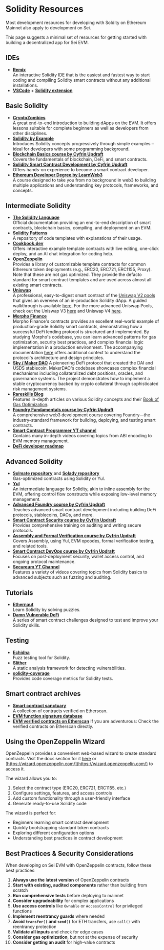 # Solidity Resources

Most development resources for developing with Soldity on Ethereum Mainnet also apply to development on Sei.

This page suggests a minimal set of resources for getting started with building a decentralized app for Sei EVM.

## IDEs

- **[Remix](https://remix.ethereum.org)**  
  An interactive Solidity IDE that is the easiest and fastest way to start coding and compiling Solidity smart contracts without any additional installations.
- **[VSCode](https://code.visualstudio.com)** + **[Solidity extension](https://marketplace.visualstudio.com/items?itemName=NomicFoundation.hardhat-solidity)**

## Basic Solidity

- **[CryptoZombies](https://cryptozombies.io/en/course)**  
  A great end-to-end introduction to building dApps on the EVM. It offers lessons suitable for complete beginners as well as developers from other disciplines.
- **[Solidity by Example](https://solidity-by-example.org)**  
  Introduces Solidity concepts progressively through simple examples – ideal for developers with some programming background.
- **[Blockchain Basics course by Cyfrin Updraft](https://updraft.cyfrin.io/courses/blockchain-basics)**  
  Covers the fundamentals of blockchain, DeFi, and smart contracts.
- **[Solidity Smart Contract Development by Cyfrin Updraft](https://updraft.cyfrin.io/courses/solidity)**  
  Offers hands-on experience to become a smart contract developer.
- **[Ethereum Developer Degree by LearnWeb3](https://learnweb3.io)**  
  A course designed to take you from no background in web3 to building multiple applications and understanding key protocols, frameworks, and concepts.

## Intermediate Solidity

- **[The Solidity Language](https://docs.soliditylang.org)**  
  Official documentation providing an end-to-end description of smart contracts, blockchain basics, compiling, and deployment on an EVM.
- **[Solidity Patterns](https://github.com/fravoll/solidity-patterns)**  
  A repository of code templates with explanations of their usage.
- **[Cookbook.dev](https://www.cookbook.dev)**  
  Offers interactive example template contracts with live editing, one-click deploy, and an AI chat integration for coding help.
- **[OpenZeppelin](https://www.openzeppelin.com)**  
  Provides a library of customizable template contracts for common Ethereum token deployments (e.g., ERC20, ERC721, ERC1155, Proxy). Note that these are not gas optimized. They provide the defacto standard for smart contract templates and are used across almost all existing smart contracts.
- **[Uniswap](https://github.com/Uniswap)**  
  A professional, easy-to-digest smart contract of the [Uniswap V2 pools](https://github.com/Uniswap/v2-core) that gives an overview of an in-production Solidity dApp. A guided walkthrough is available [here](https://ethereum.org/en/developers/tutorials/uniswap-v2-annotated-code/). For the more advanced Uniswap Pools, check out the Uniswap V3 [here](https://github.com/Uniswap/v3-core) and Uniswap V4 [here](https://github.com/Uniswap/v4-core).
- **[Morpho Finance](https://github.com/morpho-org)**  
   Morpho Finance's contracts provides an excellent real-world example of production-grade Solidity smart contracts, demonstrating how a successful DeFi lending protocol is structured and implemented. By studying Morpho's codebase, you can learn advanced patterns for gas optimization, security best practices, and complex financial logic implementation in a production environment. The accompanying documentation [here](https://docs.morpho.org/overview/) offers additional context to understand the protocol's architecture and design principles.
- **[Sky / Maker DAO](https://github.com/makerdao)**
  A pioneering DeFi protocol that created the DAI and USDS stablecoin. MakerDAO's codebase showcases complex financial mechanisms including collateralized debt positions, oracles, and governance systems. The project demonstrates how to implement a stable cryptocurrency backed by crypto collateral through sophisticated risk management systems.
- **[Rareskills Blog](https://www.rareskills.io/category/solidity)**  
  Features in-depth articles on various Solidity concepts and their [Book of Gas Optimization](https://www.rareskills.io/post/gas-optimization).
- **[Foundry Fundamentals course by Cyfrin Updraft](https://updraft.cyfrin.io/courses/foundry)**  
  A comprehensive web3 development course covering Foundry—the industry-standard framework for building, deploying, and testing smart contracts.
- **[Smart Contract Programmer YT channel](https://www.youtube.com/@smartcontractprogrammer)**  
  Contains many in-depth videos covering topics from ABI encoding to EVM memory management.
- **[DeFi developer roadmap](https://github.com/OffcierCia/DeFi-Developer-Road-Map)**

## Advanced Solidity

- **[Solmate repository](https://github.com/transmissions11/solmate)** and **[Solady repository](https://github.com/Vectorized/solady)**  
  Gas-optimized contracts using Solidity or Yul.
- **[Yul](https://docs.soliditylang.org/en/latest/yul.html)**  
  An intermediate language for Solidity, akin to inline assembly for the EVM, offering control flow constructs while exposing low-level memory management.
- **[Advanced Foundry course by Cyfrin Updraft](https://updraft.cyfrin.io/courses/advanced-foundry)**  
  Teaches advanced smart contract development including building DeFi protocols, stablecoins, DAOs, and more.
- **[Smart Contract Security course by Cyfrin Updraft](https://updraft.cyfrin.io/courses/security)**  
  Provides comprehensive training on auditing and writing secure protocols.
- **[Assembly and Formal Verification course by Cyfrin Updraft](https://updraft.cyfrin.io/courses/formal-verification)**  
  Covers Assembly, using Yul, EVM opcodes, formal verification testing, and related tools.
- **[Smart Contract DevOps course by Cyfrin Updraft](https://updraft.cyfrin.io/courses/wallets)**  
  Focuses on post-deployment security, wallet access control, and ongoing protocol maintenance.
- **[Secureum YT Channel](https://www.youtube.com/@SecureumVideos)**  
  Features a variety of videos covering topics from Solidity basics to advanced subjects such as fuzzing and auditing.

## Tutorials

- **[Ethernaut](https://ethernaut.openzeppelin.com)**  
  Learn Solidity by solving puzzles.
- **[Damn Vulnerable DeFi](https://www.damnvulnerabledefi.xyz)**  
  A series of smart contract challenges designed to test and improve your Solidity skills.

## Testing

- **[Echidna](https://github.com/crytic/echidna)**  
  Fuzz testing tool for Solidity.
- **[Slither](https://github.com/crytic/slither)**  
  A static analysis framework for detecting vulnerabilities.
- **[solidity-coverage](https://github.com/sc-forks/solidity-coverage)**  
  Provides code coverage metrics for Solidity tests.

## Smart contract archives

- **[Smart contract sanctuary](https://github.com/tintinweb/smart-contract-sanctuary)**  
  A collection of contracts verified on Etherscan.
- **[EVM function signature database](https://www.4byte.directory)**
- **[EVM verified contracts on Etherscan](https://etherscan.io/contractsVerified)**
  If you are adventurous: Check the verified contracts on Etherscan directly.

## Using the OpenZeppelin Wizard

OpenZeppelin provides a convenient web-based wizard to create standard contracts. Visit the docs section for it [here](./evm-wizard) or [https://wizard.openzeppelin.com/](https://wizard.openzeppelin.com/) to access it.

The wizard allows you to:

1. Select the contract type (ERC20, ERC721, ERC1155, etc.)
2. Configure settings, features, and access controls
3. Add custom functionality through a user-friendly interface
4. Generate ready-to-use Solidity code

The wizard is perfect for:

- Beginners learning smart contract development
- Quickly bootstrapping standard token contracts
- Exploring different configuration options
- Understanding best practices in contract development

## Best Practices & Security Considerations

When developing on Sei EVM with OpenZeppelin contracts, follow these best practices:

1. **Always use the latest version** of OpenZeppelin contracts
2. **Start with existing, audited components** rather than building from scratch
3. **Run comprehensive tests** before deploying to mainnet
4. **Consider upgradeability** for complex applications
5. **Use access controls** like `Ownable` or `AccessControl` for privileged functions
6. **Implement reentrancy guards** where needed
7. **Avoid `transfer()` and `send()`** for ETH transfers, use `call()` with reentrancy protection
8. **Validate all inputs** and check for edge cases
9. **Consider gas optimization**, but not at the expense of security
10. **Consider getting an audit** for high-value contracts
